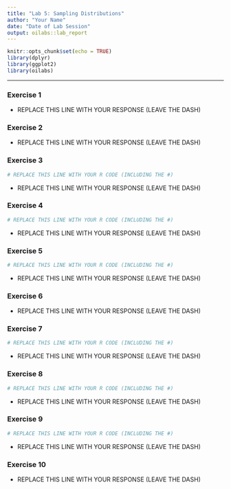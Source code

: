 ```yaml
---
title: "Lab 5: Sampling Distributions"
author: "Your Name"
date: "Date of Lab Session"
output: oilabs::lab_report
---
```


```r
knitr::opts_chunk$set(echo = TRUE)
library(dplyr)
library(ggplot2)
library(oilabs)
```

* * *

### Exercise 1

- REPLACE THIS LINE WITH YOUR RESPONSE (LEAVE THE DASH)


### Exercise 2

- REPLACE THIS LINE WITH YOUR RESPONSE (LEAVE THE DASH)


### Exercise 3

```r
# REPLACE THIS LINE WITH YOUR R CODE (INCLUDING THE #)
```

- REPLACE THIS LINE WITH YOUR RESPONSE (LEAVE THE DASH)


### Exercise 4

```r
# REPLACE THIS LINE WITH YOUR R CODE (INCLUDING THE #)
```

- REPLACE THIS LINE WITH YOUR RESPONSE (LEAVE THE DASH)


### Exercise 5

```r
# REPLACE THIS LINE WITH YOUR R CODE (INCLUDING THE #)
```

- REPLACE THIS LINE WITH YOUR RESPONSE (LEAVE THE DASH)


### Exercise 6

- REPLACE THIS LINE WITH YOUR RESPONSE (LEAVE THE DASH)


### Exercise 7

```r
# REPLACE THIS LINE WITH YOUR R CODE (INCLUDING THE #)
```

- REPLACE THIS LINE WITH YOUR RESPONSE (LEAVE THE DASH)


### Exercise 8

```r
# REPLACE THIS LINE WITH YOUR R CODE (INCLUDING THE #)
```

- REPLACE THIS LINE WITH YOUR RESPONSE (LEAVE THE DASH)


### Exercise 9

```r
# REPLACE THIS LINE WITH YOUR R CODE (INCLUDING THE #)
```

- REPLACE THIS LINE WITH YOUR RESPONSE (LEAVE THE DASH)


### Exercise 10

- REPLACE THIS LINE WITH YOUR RESPONSE (LEAVE THE DASH)

